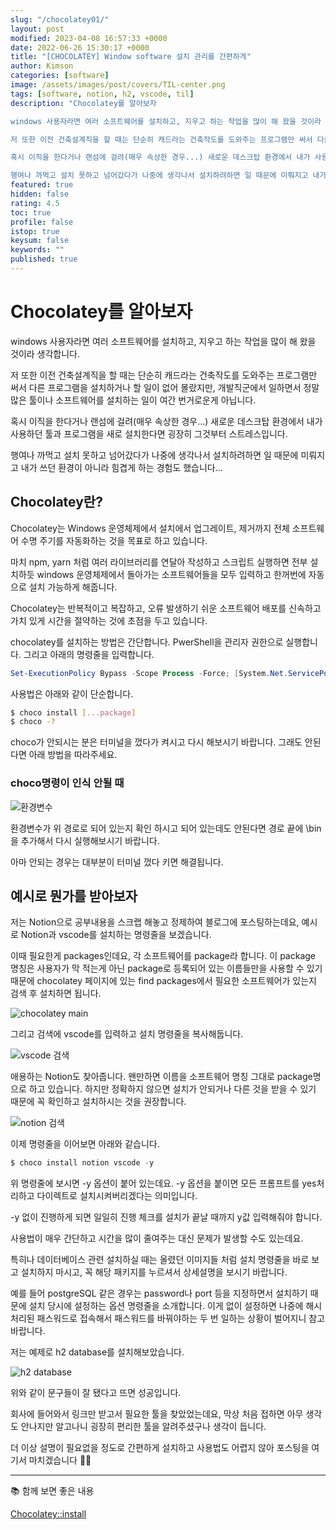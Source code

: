 ```yaml
---
slug: "/chocolatey01/"
layout: post
modified: 2023-04-08 16:57:33 +0000
date: 2022-06-26 15:30:17 +0000
title: "[CHOCOLATEY] Window software 설치 관리를 간편하게"
author: Kimson
categories: [software]
image: /assets/images/post/covers/TIL-center.png
tags: [software, notion, h2, vscode, til]
description: "Chocolatey를 알아보자

windows 사용자라면 여러 소프트웨어를 설치하고, 지우고 하는 작업을 많이 해 왔을 것이라 생각합니다.

저 또한 이전 건축설계직을 할 때는 단순히 캐드라는 건축작도를 도와주는 프로그램만 써서 다른 프로그램을 설치하거나 할 일이 없어 몰랐지만, 개발직군에서 일하면서 정말 많은 툴이나 소프트웨어를 설치하는 일이 여간 번거로운게 아닙니다.

혹시 이직을 한다거나 랜섬에 걸려(매우 속상한 경우...) 새로운 데스크탑 환경에서 내가 사용하던 툴과 프로그램을 새로 설치한다면 굉장히 그것부터 스트레스입니다.

행여나 까먹고 설치 못하고 넘어갔다가 나중에 생각나서 설치하려하면 일 때문에 미뤄지고 내가 쓰던 환경이 아니라 힘겹게 하는 경험도 했습니다..."
featured: true
hidden: false
rating: 4.5
toc: true
profile: false
istop: true
keysum: false
keywords: ""
published: true
---
```


# Chocolatey를 알아보자

windows 사용자라면 여러 소프트웨어를 설치하고, 지우고 하는 작업을 많이 해 왔을 것이라 생각합니다.

저 또한 이전 건축설계직을 할 때는 단순히 캐드라는 건축작도를 도와주는 프로그램만 써서 다른 프로그램을 설치하거나 할 일이 없어 몰랐지만, 개발직군에서 일하면서 정말 많은 툴이나 소프트웨어를 설치하는 일이 여간 번거로운게 아닙니다.

혹시 이직을 한다거나 랜섬에 걸려(매우 속상한 경우...) 새로운 데스크탑 환경에서 내가 사용하던 툴과 프로그램을 새로 설치한다면 굉장히 그것부터 스트레스입니다.

행여나 까먹고 설치 못하고 넘어갔다가 나중에 생각나서 설치하려하면 일 때문에 미뤄지고 내가 쓰던 환경이 아니라 힘겹게 하는 경험도 했습니다...

## Chocolatey란?

Chocolatey는 Windows 운영체제에서 설치에서 업그레이트, 제거까지 전체 소프트웨어 수명 주기를 자동화하는 것을 목표로 하고 있습니다.

마치 npm, yarn 처럼 여러 라이브러리를 연달아 작성하고 스크립트 실행하면 전부 설치하듯 windows 운영체제에서 돌아가는 소프트웨어들을 모두 입력하고 한꺼번에 자동으로 설치 가능하게 해줍니다.

Chocolatey는 반복적이고 복잡하고, 오류 발생하기 쉬운 소프트웨어 배포를 신속하고 가치 있게 시간을 절약하는 것에 초점을 두고 있습니다.

chocolatey를 설치하는 방법은 간단합니다. PwerShell을 관리자 권한으로 실행합니다. 그리고 아래의 명령줄을 입력합니다.

```powershell
Set-ExecutionPolicy Bypass -Scope Process -Force; [System.Net.ServicePointManager]::SecurityProtocol = [System.Net.ServicePointManager]::SecurityProtocol -bor 3072; iex ((New-Object System.Net.WebClient).DownloadString('https://community.chocolatey.org/install.ps1'))
```

사용법은 아래와 같이 단순합니다.

```sh
$ choco install [...package]
$ choco -?
```

choco가 안되시는 분은 터미널을 껐다가 켜시고 다시 해보시기 바랍니다. 그래도 안된다면 아래 방법을 따라주세요.

### choco명령이 인식 안될 때

![환경변수](https://user-images.githubusercontent.com/71887242/175803190-a8ca7587-9677-409e-96cf-64880c0194c7.png)

환경변수가 위 경로로 되어 있는지 확인 하시고 되어 있는데도 안된다면 경로 끝에 \bin을 추가해서 다시 실행해보시기 바랍니다.

아마 안되는 경우는 대부분이 터미널 껐다 키면 해결됩니다.

## 예시로 뭔가를 받아보자

저는 Notion으로 공부내용을 스크랩 해놓고 정제하여 블로그에 포스팅하는데요, 예시로 Notion과 vscode를 설치하는 명령줄을 보겠습니다.

이때 필요한게 packages인데요, 각 소프트웨어를 package라 합니다. 이 package 명칭은 사용자가 막 적는게 아닌 package로 등록되어 있는 이름들만을 사용할 수 있기 때문에 chocolatey 페이지에 있는 find packages에서 필요한 소프트웨어가 있는지 검색 후 설치하면 됩니다.

![chocolatey main](https://user-images.githubusercontent.com/71887242/175803312-f31a410f-3a10-4d6d-8486-af3727c88e76.png)

그리고 검색에 vscode를 입력하고 설치 명령줄을 복사해둡니다.

![vscode 검색](https://user-images.githubusercontent.com/71887242/175803384-48f01c91-d5bd-46e7-a93f-26a87ce76dab.png)

애용하는 Notion도 찾아줍니다. 왠만하면 이름을 소프트웨어 명칭 그대로 package명으로 하고 있습니다. 하지만 정확하지 않으면 설치가 안되거나 다른 것을 받을 수 있기 때문에 꼭 확인하고 설치하시는 것을 권장합니다.

![notion 검색](https://user-images.githubusercontent.com/71887242/175803363-5cfed01d-350f-44b0-b811-698164150ee5.png)

이제 명령줄을 이어보면 아래와 같습니다.

```powershell
$ choco install notion vscode -y
```

위 명령줄에 보시면 -y 옵션이 붙어 있는데요. -y 옵션을 붙이면 모든 프롬프트를 yes처리하고 다이렉트로 설치시켜버리겠다는 의미입니다.

-y 없이 진행하게 되면 일일히 진행 체크를 설치가 끝날 때까지 y값 입력해줘야 합니다.

사용법이 매우 간단하고 시간을 많이 줄여주는 대신 문제가 발생할 수도 있는데요.

특히나 데이터베이스 관련 설치하실 때는 올렸던 이미지들 처럼 설치 명령줄을 바로 보고 설치하지 마시고, 꼭 해당 패키지를 누르셔서 상세설명을 보시기 바랍니다.

예를 들어 postgreSQL 같은 경우는 password나 port 등을 지정하면서 설치하기 때문에 설치 당시에 설정하는 옵션 명령줄을 소개합니다. 이게 없이 설정하면 나중에 해시처리된 패스워드로 접속해서 패스워드를 바꿔야하는 두 번 일하는 상황이 벌어지니 참고 바랍니다.

저는 예제로 h2 database를 설치해보았습니다.

![h2 database](https://user-images.githubusercontent.com/71887242/175803642-f11aee86-6011-41f4-8f71-6f3250723b17.png)

위와 같이 문구들이 잘 됐다고 뜨면 성공입니다.

회사에 들어와서 링크만 받고서 필요한 툴을 찾았었는데요, 막상 처음 접하면 아무 생각도 안나지만 알고나니 굉장히 편리한 툴을 알려주셨구나 생각이 듭니다.

더 이상 설명이 필요없을 정도로 간편하게 설치하고 사용법도 어렵지 않아 포스팅을 여기서 마치겠습니다 🙇‍♂️

---

📚 함께 보면 좋은 내용

[Chocolatey::install](https://chocolatey.org/install)
